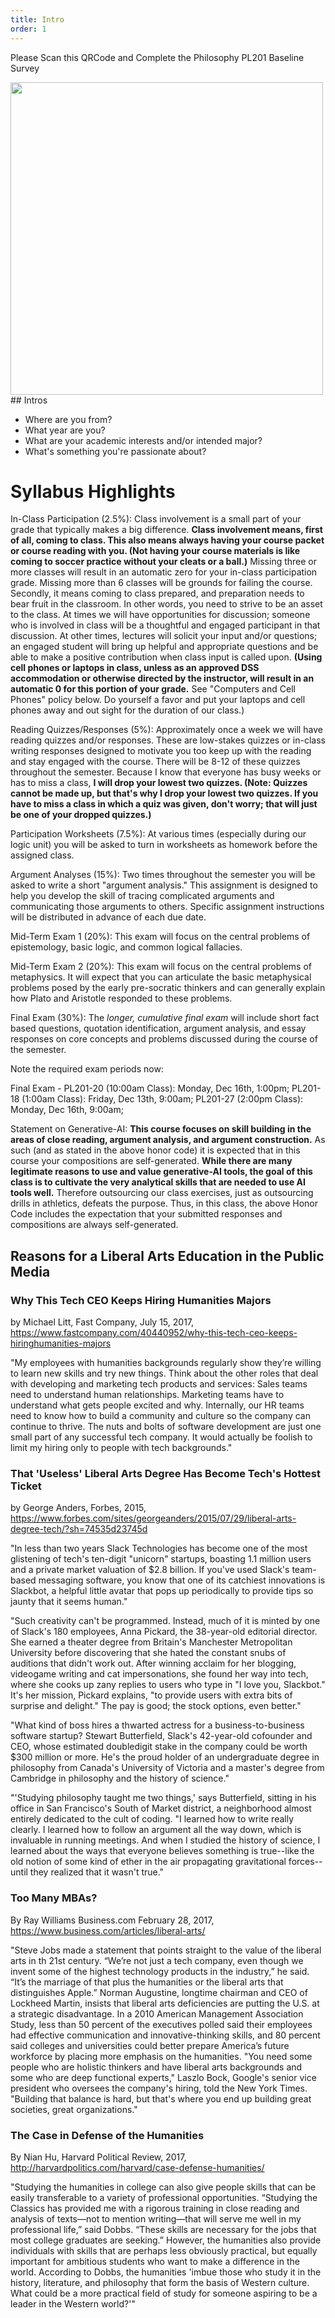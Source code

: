 ```yaml
---
title: Intro
order: 1
---
```


<Slides>
<Slide>

Please Scan this QRCode and Complete the Philosophy PL201 Baseline Survey

<img width="500px" src="https://s3.amazonaws.com/lum-faculty-jcwitt-public/pl201/SurveyQRCodeAndLink.png"/>

</Slide>
<Slide>
  ## Intros

  * Where are you from?
  * What year are you?
  * What are your academic interests and/or intended major?
  * What's something you're passionate about?

</Slide>
<Slide>

# Syllabus Highlights

</Slide>
<Slide>

In-Class Participation (2.5%): Class involvement is a small part of your grade that typically makes a big difference. **Class involvement means, first of all, coming to class. This also means always having your course packet or course reading with you. (Not having your course materials is like coming to soccer practice without your cleats or a ball.)** Missing three or more classes will result in an automatic zero for your in-class participation grade. Missing more than 6 classes will be grounds for failing the course. Secondly, it means coming to class prepared, and preparation needs to bear fruit in the classroom. In other words, you need to strive to be an asset to the class. At times we will have opportunities for discussion; someone who is involved in class will be a thoughtful and engaged participant in that discussion. At other times, lectures will solicit your input and/or questions; an engaged student will bring up helpful and appropriate questions and be able to make a positive contribution when class input is called upon. **(Using cell phones or laptops in class, unless as an approved DSS accommodation or otherwise directed by the instructor, will result in an automatic 0 for this portion of your grade.** See "Computers and Cell Phones" policy below. Do yourself a favor and put your laptops and cell phones away and out sight for the duration of our class.)



</Slide>

<Slide>

Reading Quizzes/Responses (5%): Approximately once a week we will have reading quizzes and/or responses. These are low-stakes quizzes or in-class writing responses designed to motivate you too keep up with the reading and stay engaged with the course. There will be 8-12 of these quizzes throughout the semester. Because I know that everyone has busy weeks or has to miss a class, **I will drop your lowest two quizzes. (Note: Quizzes cannot be made up, but that's why I drop your lowest two quizzes. If you have to miss a class in which a quiz was given, don't worry; that will just be one of your dropped quizzes.)**

</Slide>
<Slide>

Participation Worksheets (7.5%): At various times (especially during our logic unit) you will be asked to turn in worksheets as homework before the assigned class.

</Slide>
<Slide>

Argument Analyses (15%): Two times throughout the semester you will be asked to write a short "argument analysis." This assignment is designed to help you develop the skill of tracing complicated arguments and communicating those arguments to others. Specific assignment instructions will be distributed in advance of each due date.

</Slide>
<Slide>

Mid-Term Exam 1 (20%): This exam will focus on the central problems of epistemology, basic logic, and common logical fallacies.

Mid-Term Exam 2 (20%): This exam will focus on the central problems of metaphysics. It will expect that you can articulate the basic metaphysical problems posed by the early pre-socratic thinkers and can generally explain how Plato and Aristotle responded to these problems.

Final Exam (30%): The *longer, cumulative final exam* will include short fact based questions, quotation identification, argument analysis, and essay responses on core concepts and problems discussed during the course of the semester.

Note the required exam periods now: 

Final Exam - PL201-20 (10:00am Class): Monday, Dec 16th, 1:00pm; PL201-18 (1:00am Class): Friday, Dec 13th, 9:00am; PL201-27 (2:00pm Class): Monday, Dec 16th, 9:00am;

</Slide>
<Slide>

Statement on Generative-AI: **This course focuses on skill building in the areas of close reading, argument analysis, and argument construction.** As such (and as stated in the above honor code) it is expected that in this course your compositions are self-generated. **While there are many legitimate reasons to use and value generative-AI tools, the goal of this class is to cultivate the very analytical skills that are needed to use AI tools well.** Therefore outsourcing our class exercises, just as outsourcing drills in athletics, defeats the purpose. Thus, in this class, the above Honor Code includes the expectation that your submitted responses and compositions are always self-generated.

</Slide>
<Slide>

## Reasons for a Liberal Arts Education in the Public Media

</Slide>
<Slide>

### Why This Tech CEO Keeps Hiring Humanities Majors

by Michael Litt, Fast Company, July 15, 2017, https://www.fastcompany.com/40440952/why-this-tech-ceo-keeps-hiringhumanities-majors

"My employees with humanities backgrounds regularly show they’re willing to learn new skills and try new things. Think about the other roles that deal with developing and marketing tech products and services: Sales teams need to understand human relationships. Marketing teams have to understand what gets people excited and why. Internally, our HR teams need to know how to build a community and culture so the company can continue to thrive. The nuts and bolts of software development are just one small part of any successful tech company. It would actually be foolish to limit my hiring only to people with tech backgrounds."

</Slide>
<Slide>

### That 'Useless' Liberal Arts Degree Has Become Tech's Hottest Ticket

by George Anders, Forbes, 2015, https://www.forbes.com/sites/georgeanders/2015/07/29/liberal-arts-degree-tech/?sh=74535d23745d

"In less than two years Slack Technologies has become one of the most glistening of tech's
ten-digit "unicorn" startups, boasting 1.1 million users and a private market valuation of
$2.8 billion. If you've used Slack's team-based messaging software, you know that one of
its catchiest innovations is Slackbot, a helpful little avatar that pops up periodically to
provide tips so jaunty that it seems human."

"Such creativity can't be programmed. Instead, much of it is minted by one of Slack's 180
employees, Anna Pickard, the 38-year-old editorial director. She earned a theater degree
from Britain's Manchester Metropolitan University before discovering that she hated the
constant snubs of auditions that didn't work out. After winning acclaim for her blogging,
videogame writing and cat impersonations, she found her way into tech, where she cooks
up zany replies to users who type in "I love you, Slackbot." It's her mission, Pickard
explains, "to provide users with extra bits of surprise and delight." The pay is good; the
stock options, even better."

"What kind of boss hires a thwarted actress for a business-to-business software startup?
Stewart Butterfield, Slack's 42-year-old cofounder and CEO, whose estimated doubledigit
stake in the company could be worth $300 million or more. He's the proud holder
of an undergraduate degree in philosophy from Canada's University of Victoria and a
master's degree from Cambridge in philosophy and the history of science."

"'Studying philosophy taught me two things,' says Butterfield, sitting in his office in San
Francisco's South of Market district, a neighborhood almost entirely dedicated to the cult
of coding. "I learned how to write really clearly. I learned how to follow an argument all
the way down, which is invaluable in running meetings. And when I studied the history
of science, I learned about the ways that everyone believes something is true--like the old
notion of some kind of ether in the air propagating gravitational forces--until they
realized that it wasn't true."


</Slide>
<Slide>

### Too Many MBAs?

By Ray Williams Business.com February 28, 2017, https://www.business.com/articles/liberal-arts/


"Steve Jobs made a statement that points straight to the value of the liberal arts in th 21st century. “We’re not just a tech company, even though we invent some of the highest technology products in the industry,” he said. “It’s the marriage of that plus the humanities or the liberal arts that distinguishes Apple.” Norman Augustine, longtime chairman and CEO of Lockheed Martin, insists that liberal arts deficiencies are putting the U.S. at a strategic disadvantage. In a 2010 American Management Association Study, less than 50 percent of the executives polled said their employees had effective communication and innovative-thinking skills, and 80 percent said colleges and universities could better prepare America’s future workforce by placing more emphasis on the humanities. "You need some people who are holistic thinkers and have liberal arts backgrounds and some who are deep functional experts," Laszlo Bock, Google's senior vice president who oversees the company's hiring, told the New York Times. "Building that balance is hard, but that's where you end up building great societies, great organizations."

</Slide>
<Slide>

### The Case in Defense of the Humanities
By Nian Hu, Harvard Political Review, 2017, http://harvardpolitics.com/harvard/case-defense-humanities/


"Studying the humanities in college can also give people skills that can be easily transferable to a variety of professional opportunities. “Studying the Classics has provided me with a rigorous training in close reading and analysis of texts—not to mention writing—that will serve me well in my professional life,” said Dobbs. “These skills are necessary for the jobs that most college graduates are seeking.” However, the humanities also provide individuals with skills that are perhaps less obviously practical, but equally important for ambitious students who want to make a difference in the world. According to Dobbs, the humanities 'imbue those who study it in the history, literature, and philosophy that form the basis of Western culture. What could be a more practical field of study for someone aspiring to be a leader in the Western world?'"
</Slide>
</Slides>